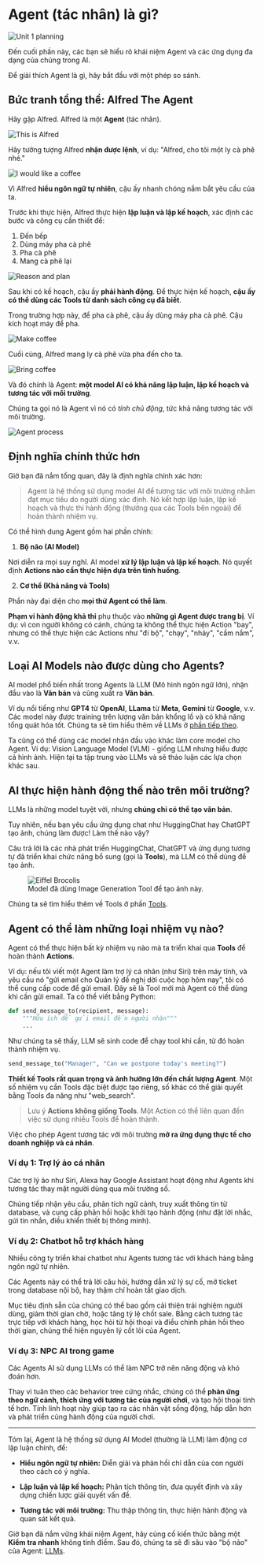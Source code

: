 # Agent (tác nhân) là gì?

<img src="https://huggingface.co/datasets/agents-course/course-images/resolve/main/en/unit1/whiteboard-no-check.jpg" alt="Unit 1 planning"/>

Đến cuối phần này, các bạn sẽ hiểu rõ khái niệm Agent và các ứng dụng đa dạng của chúng trong AI.

Để giải thích Agent là gì, hãy bắt đầu với một phép so sánh.

## Bức tranh tổng thể: Alfred The Agent

Hãy gặp Alfred. Alfred là một **Agent** (tác nhân).

<img src="https://huggingface.co/datasets/agents-course/course-images/resolve/main/en/unit1/this-is-alfred.jpg" alt="This is Alfred"/>

Hãy tưởng tượng Alfred **nhận được lệnh**, ví dụ: "Alfred, cho tôi một ly cà phê nhé."

<img src="https://huggingface.co/datasets/agents-course/course-images/resolve/main/en/unit1/coffee-please.jpg" alt="I would like a coffee"/>

Vì Alfred **hiểu ngôn ngữ tự nhiên**, cậu ấy nhanh chóng nắm bắt yêu cầu của ta.

Trước khi thực hiện, Alfred thực hiện **lập luận và lập kế hoạch**, xác định các bước và công cụ cần thiết để:

1. Đến bếp  
2. Dùng máy pha cà phê  
3. Pha cà phê  
4. Mang cà phê lại

<img src="https://huggingface.co/datasets/agents-course/course-images/resolve/main/en/unit1/reason-and-plan.jpg" alt="Reason and plan"/>

Sau khi có kế hoạch, cậu ấy **phải hành động**. Để thực hiện kế hoạch, **cậu ấy có thể dùng các Tools từ danh sách công cụ đã biết**. 

Trong trường hợp này, để pha cà phê, cậu ấy dùng máy pha cà phê. Cậu kích hoạt máy để pha.

<img src="https://huggingface.co/datasets/agents-course/course-images/resolve/main/en/unit1/make-coffee.jpg" alt="Make coffee"/>

Cuối cùng, Alfred mang ly cà phê vừa pha đến cho ta.

<img src="https://huggingface.co/datasets/agents-course/course-images/resolve/main/en/unit1/bring-coffee.jpg" alt="Bring coffee"/>

Và đó chính là Agent: **một model AI có khả năng lập luận, lập kế hoạch và tương tác với môi trường**. 

Chúng ta gọi nó là Agent vì nó có _tính chủ động_, tức khả năng tương tác với môi trường.

<img src="https://huggingface.co/datasets/agents-course/course-images/resolve/main/en/unit1/process.jpg" alt="Agent process"/>

## Định nghĩa chính thức hơn

Giờ bạn đã nắm tổng quan, đây là định nghĩa chính xác hơn:

> Agent là hệ thống sử dụng model AI để tương tác với môi trường nhằm đạt mục tiêu do người dùng xác định. Nó kết hợp lập luận, lập kế hoạch và thực thi hành động (thường qua các Tools bên ngoài) để hoàn thành nhiệm vụ.

Có thể hình dung Agent gồm hai phần chính:

1. **Bộ não (AI Model)**

Nơi diễn ra mọi suy nghĩ. AI model **xử lý lập luận và lập kế hoạch**.
Nó quyết định **Actions nào cần thực hiện dựa trên tình huống**.

2. **Cơ thể (Khả năng và Tools)**

Phần này đại diện cho **mọi thứ Agent có thể làm**.

**Phạm vi hành động khả thi** phụ thuộc vào **những gì Agent được trang bị**. Ví dụ: vì con người không có cánh, chúng ta không thể thực hiện Action "bay", nhưng có thể thực hiện các Actions như "đi bộ", "chạy", "nhảy", "cầm nắm", v.v.

## Loại AI Models nào được dùng cho Agents?

AI model phổ biến nhất trong Agents là LLM (Mô hình ngôn ngữ lớn), nhận đầu vào là **Văn bản** và cũng xuất ra **Văn bản**.

Ví dụ nổi tiếng như **GPT4** từ **OpenAI**, **LLama** từ **Meta**, **Gemini** từ **Google**, v.v. Các model này được training trên lượng văn bản khổng lồ và có khả năng tổng quát hóa tốt. Chúng ta sẽ tìm hiểu thêm về LLMs ở [phần tiếp theo](what-are-llms).

<Tip>
Ta cũng có thể dùng các model nhận đầu vào khác làm core model cho Agent. Ví dụ: Vision Language Model (VLM) - giống LLM nhưng hiểu được cả hình ảnh. Hiện tại ta tập trung vào LLMs và sẽ thảo luận các lựa chọn khác sau.
</Tip>

## AI thực hiện hành động thế nào trên môi trường?

LLMs là những model tuyệt vời, nhưng **chúng chỉ có thể tạo văn bản**. 

Tuy nhiên, nếu bạn yêu cầu ứng dụng chat như HuggingChat hay ChatGPT tạo ảnh, chúng làm được! Làm thế nào vậy?

Câu trả lời là các nhà phát triển HuggingChat, ChatGPT và ứng dụng tương tự đã triển khai chức năng bổ sung (gọi là **Tools**), mà LLM có thể dùng để tạo ảnh.

<figure>
<img src="https://huggingface.co/datasets/agents-course/course-images/resolve/main/en/unit1/eiffel_brocolis.jpg" alt="Eiffel Brocolis"/>
<figcaption>Model đã dùng Image Generation Tool để tạo ảnh này.
</figcaption>
</figure>

Chúng ta sẽ tìm hiểu thêm về Tools ở phần [Tools](tools).

## Agent có thể làm những loại nhiệm vụ nào?

Agent có thể thực hiện bất kỳ nhiệm vụ nào mà ta triển khai qua **Tools** để hoàn thành **Actions**.

Ví dụ: nếu tôi viết một Agent làm trợ lý cá nhân (như Siri) trên máy tính, và yêu cầu nó "gửi email cho Quản lý đề nghị dời cuộc họp hôm nay", tôi có thể cung cấp code để gửi email. Đây sẽ là Tool mới mà Agent có thể dùng khi cần gửi email. Ta có thể viết bằng Python:

```python
def send_message_to(recipient, message):
    """Hữu ích để gửi email đến người nhận"""
    ...
```

Như chúng ta sẽ thấy, LLM sẽ sinh code để chạy tool khi cần, từ đó hoàn thành nhiệm vụ.

```python
send_message_to("Manager", "Can we postpone today's meeting?")
```

**Thiết kế Tools rất quan trọng và ảnh hưởng lớn đến chất lượng Agent**. Một số nhiệm vụ cần Tools đặc biệt được tạo riêng, số khác có thể giải quyết bằng Tools đa năng như "web_search".

> Lưu ý **Actions không giống Tools**. Một Action có thể liên quan đến việc sử dụng nhiều Tools để hoàn thành.

Việc cho phép Agent tương tác với môi trường **mở ra ứng dụng thực tế cho doanh nghiệp và cá nhân**.

### Ví dụ 1: Trợ lý ảo cá nhân

Các trợ lý ảo như Siri, Alexa hay Google Assistant hoạt động như Agents khi tương tác thay mặt người dùng qua môi trường số.

Chúng tiếp nhận yêu cầu, phân tích ngữ cảnh, truy xuất thông tin từ database, và cung cấp phản hồi hoặc khởi tạo hành động (như đặt lời nhắc, gửi tin nhắn, điều khiển thiết bị thông minh).

### Ví dụ 2: Chatbot hỗ trợ khách hàng

Nhiều công ty triển khai chatbot như Agents tương tác với khách hàng bằng ngôn ngữ tự nhiên.

Các Agents này có thể trả lời câu hỏi, hướng dẫn xử lý sự cố, mở ticket trong database nội bộ, hay thậm chí hoàn tất giao dịch.

Mục tiêu định sẵn của chúng có thể bao gồm cải thiện trải nghiệm người dùng, giảm thời gian chờ, hoặc tăng tỷ lệ chốt sale. Bằng cách tương tác trực tiếp với khách hàng, học hỏi từ hội thoại và điều chỉnh phản hồi theo thời gian, chúng thể hiện nguyên lý cốt lõi của Agent.

### Ví dụ 3: NPC AI trong game

Các Agents AI sử dụng LLMs có thể làm NPC trở nên năng động và khó đoán hơn.

Thay vì tuân theo các behavior tree cứng nhắc, chúng có thể **phản ứng theo ngữ cảnh, thích ứng với tương tác của người chơi**, và tạo hội thoại tinh tế hơn. Tính linh hoạt này giúp tạo ra các nhân vật sống động, hấp dẫn hơn và phát triển cùng hành động của người chơi.

---

Tóm lại, Agent là hệ thống sử dụng AI Model (thường là LLM) làm động cơ lập luận chính, để:

- **Hiểu ngôn ngữ tự nhiên:** Diễn giải và phản hồi chỉ dẫn của con người theo cách có ý nghĩa.

- **Lập luận và lập kế hoạch:** Phân tích thông tin, đưa quyết định và xây dựng chiến lược giải quyết vấn đề.

- **Tương tác với môi trường:** Thu thập thông tin, thực hiện hành động và quan sát kết quả.

Giờ bạn đã nắm vững khái niệm Agent, hãy củng cố kiến thức bằng một **Kiểm tra nhanh** không tính điểm. Sau đó, chúng ta sẽ đi sâu vào "bộ não" của Agent: [LLMs](what-are-llms).